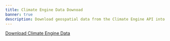 ```yaml
---
title: Climate Engine Data Downoad
banner: true
description: Download geospatial data from the Climate Engine API into your QRiS project.
---
```


 [Download Climate Engine Data](/software-help/context/climate-engine-explorer#downloading-climate-engine-metrics)